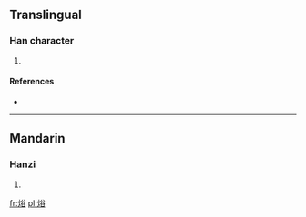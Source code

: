 ==Translingual==

===Han character===
{{Han char|rn=86|rad=火|as=07|sn=11|four=9886<sub>8</sub>|canj=火金人口 (FCOR)}}

# {{defn|Han|sort=火07}}

====References====
* {{Han ref|kx=0672.090|dkj=19064|hdz=32205.050|uh=7100|ud=28928|bh=D656|bd=54870}}

----

==Mandarin==

===Hanzi===
{{cmn-hanzi|pin=[[hú]] ([[hu2]])|wg=hu<sup>2</sup>}}

# {{defn|lang=cmn|sort=火07}}

[[fr:焀]]
[[pl:焀]]